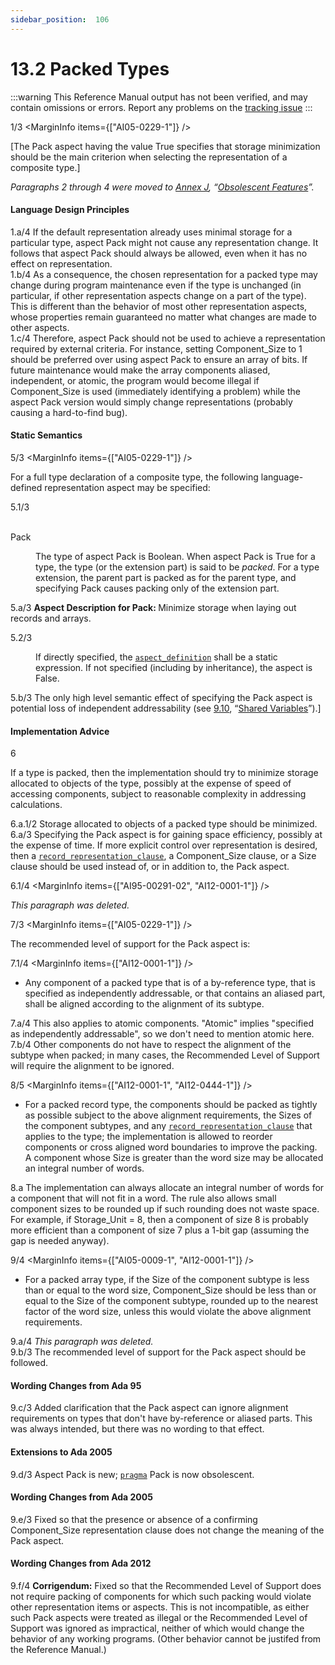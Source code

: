 ```yaml
---
sidebar_position:  106
---
```


# 13.2 Packed Types

:::warning
This Reference Manual output has not been verified,
and may contain omissions or errors.
Report any problems on the [tracking issue](https://github.com/ada-lang-io/ada-lang-io/issues/20)
:::


<MarginText>1/3</MarginText>
<MarginInfo items={["AI05-0229-1"]} />
<p>[The Pack aspect having the value True specifies that storage minimization should be the main criterion when selecting the representation of a composite type.] <br /></p>

<p><em>Paragraphs 2 through 4 were moved to <a href="../AA-J/">Annex J</a>, &ldquo;<a href="../AA-J/">Obsolescent Features</a>&rdquo;.</em> <br /></p>


#### Language Design Principles

<AnnotatedOnly>
<MarginText>1.a/4</MarginText>
<MarginInfo items={["AI12-0001-1"]} />
<Admonition type="aarm" aarm="note">
If the default representation already uses minimal storage for a particular type, aspect Pack might not cause any representation change. It follows that aspect Pack should always be allowed, even when it has no effect on representation.<br /></Admonition>
</AnnotatedOnly>

<AnnotatedOnly>
<MarginText>1.b/4</MarginText>
<Admonition type="aarm" aarm="note">
As a consequence, the chosen representation for a packed type may change during program maintenance even if the type is unchanged (in particular, if other representation aspects change on a part of the type). This is different than the behavior of most other representation aspects, whose properties remain guaranteed no matter what changes are made to other aspects.<br /></Admonition>
</AnnotatedOnly>

<AnnotatedOnly>
<MarginText>1.c/4</MarginText>
<Admonition type="aarm" aarm="note">
Therefore, aspect Pack should not be used to achieve a representation required by external criteria. For instance, setting Component_Size to 1 should be preferred over using aspect Pack to ensure an array of bits. If future maintenance would make the array components aliased, independent, or atomic, the program would become illegal if Component_Size is used (immediately identifying a problem) while the aspect Pack version would simply change representations (probably causing a hard-to-find bug). <br /></Admonition>
</AnnotatedOnly>


#### Static Semantics

<MarginText>5/3</MarginText>
<MarginInfo items={["AI05-0229-1"]} />
<p>For a full type declaration of a composite type, the following language-defined representation aspect may be specified:<br /></p>

<MarginText>5.1/3</MarginText>
<dt><br/>Pack</dt>
<dl>
<dd>The type of aspect Pack is Boolean. When aspect Pack is True for a type, the type (or the extension part) is said to be <em>packed</em>. For a type extension, the parent part is packed as for the parent type, and specifying Pack causes packing only of the extension part. <br /></dd>
</dl>
<AnnotatedOnly>
<MarginText>5.a/3</MarginText>
<Admonition type="aarm" aarm="note">
<strong>Aspect Description for </strong><strong>Pack: </strong>Minimize storage when laying out records and arrays.<br /></Admonition>
</AnnotatedOnly>

<MarginText>5.2/3</MarginText>
<dl>
<dd>If directly specified, the <code><a href="../AA-13/AA-13.1#S0348">aspect_definition</a></code> shall be a static expression. If not specified (including by inheritance), the aspect is False. <br /></dd>
</dl>
<AnnotatedOnly>
<MarginText>5.b/3</MarginText>
<MarginInfo items={["AI05-0229-1"]} />
<Admonition type="aarm" aarm="ramification">
<strong></strong>The only high level semantic effect of specifying the Pack aspect is potential loss of independent addressability (see <a href="../AA-9/AA-9.10">9.10</a>, &ldquo;<a href="../AA-9/AA-9.10">Shared Variables</a>&rdquo;).] <br /></Admonition>
</AnnotatedOnly>


#### Implementation Advice

<MarginText>6</MarginText>
<p>If a type is packed, then the implementation should try to minimize storage allocated to objects of the type, possibly at the expense of speed of accessing components, subject to reasonable complexity in addressing calculations. <br /></p>

<AnnotatedOnly>
<MarginText>6.a.1/2</MarginText>
<Admonition type="aarm" aarm="implementation-advice">
<strong></strong>Storage allocated to objects of a packed type should be minimized.<br /></Admonition>
</AnnotatedOnly>

<AnnotatedOnly>
<MarginText>6.a/3</MarginText>
<MarginInfo items={["AI05-0229-1"]} />
<Admonition type="aarm" aarm="ramification">
<strong></strong>Specifying the Pack aspect is for gaining space efficiency, possibly at the expense of time. If more explicit control over representation is desired, then a <code><a href="../AA-13/AA-13.5#S0352">record_representation_clause</a></code>, a Component_Size clause, or a Size clause should be used instead of, or in addition to, the Pack aspect. <br /></Admonition>
</AnnotatedOnly>

<MarginText>6.1/4</MarginText>
<MarginInfo items={["AI95-00291-02", "AI12-0001-1"]} />
<p><em>This paragraph was deleted.</em><br /></p>

<MarginText>7/3</MarginText>
<MarginInfo items={["AI05-0229-1"]} />
<p>The recommended level of support for the Pack aspect is: <br /></p>

<MarginText>7.1/4</MarginText>
<MarginInfo items={["AI12-0001-1"]} />
<ul>
<li>Any component of a packed type that is of a by-reference type, that is specified as independently addressable, or that contains an aliased part, shall be aligned according to the alignment of its subtype.<br /></li>
</ul>
<AnnotatedOnly>
<MarginText>7.a/4</MarginText>
<Admonition type="aarm" aarm="ramification">
<strong></strong>This also applies to atomic components. "Atomic" implies "specified as independently addressable", so we don't need to mention atomic here.<br /></Admonition>
</AnnotatedOnly>

<AnnotatedOnly>
<MarginText>7.b/4</MarginText>
<Admonition type="aarm" aarm="note">
Other components do not have to respect the alignment of the subtype when packed; in many cases, the Recommended Level of Support will require the alignment to be ignored. <br /></Admonition>
</AnnotatedOnly>

<MarginText>8/5</MarginText>
<MarginInfo items={["AI12-0001-1", "AI12-0444-1"]} />
<ul>
<li>For a packed record type, the components should be packed as tightly as possible subject to the above alignment requirements, the Sizes of the component subtypes, and any <code><a href="../AA-13/AA-13.5#S0352">record_representation_clause</a></code> that applies to the type; the implementation is allowed to  reorder components or cross aligned word boundaries to improve the packing. A component whose Size is greater than the word size may be allocated an integral number of words.<br /></li>
</ul>
<AnnotatedOnly>
<MarginText>8.a</MarginText>
<Admonition type="aarm" aarm="ramification">
<strong></strong>The implementation can always allocate an integral number of words for a component that will not fit in a word. The rule also allows small component sizes to be rounded up if such rounding does not waste space. For example, if Storage_Unit = 8, then a component of size 8 is probably more efficient than a component of size 7 plus a 1-bit gap (assuming the gap is needed anyway). <br /></Admonition>
</AnnotatedOnly>

<MarginText>9/4</MarginText>
<MarginInfo items={["AI05-0009-1", "AI12-0001-1"]} />
<ul>
<li>For a packed array type, if the Size of the component subtype is less than or equal to the word size, Component_Size should be less than or equal to the Size of the component subtype, rounded up to the nearest factor of the word size, unless this would violate the above alignment requirements.<br /></li>
</ul>
<AnnotatedOnly>
<MarginText>9.a/4</MarginText>
<MarginInfo items={["AI12-0001-1"]} />
<Admonition type="aarm" aarm="note">
<em>This paragraph was deleted.</em><br /></Admonition>
</AnnotatedOnly>

<AnnotatedOnly>
<MarginText>9.b/3</MarginText>
<Admonition type="aarm" aarm="implementation-advice">
<strong></strong>The recommended level of support for the Pack aspect should be followed.<br /></Admonition>
</AnnotatedOnly>

<AnnotatedOnly>

#### Wording Changes from Ada 95

</AnnotatedOnly>
<AnnotatedOnly>
<MarginText>9.c/3</MarginText>
<MarginInfo items={["AI95-00291-02", "AI05-0229-1"]} />
<Admonition type="aarm" aarm="note">
Added clarification that the Pack aspect can ignore alignment requirements on types that don't have by-reference or aliased parts. This was always intended, but there was no wording to that effect. <br /></Admonition>
</AnnotatedOnly>

<AnnotatedOnly>

#### Extensions to Ada 2005

</AnnotatedOnly>
<AnnotatedOnly>
<MarginText>9.d/3</MarginText>
<MarginInfo items={["AI05-0229-1"]} />
<Admonition type="aarm" aarm="note">
Aspect Pack is new; <code><a href="../AA-2/AA-2.8#S0019">pragma</a></code> Pack is now obsolescent. <br /></Admonition>
</AnnotatedOnly>

<AnnotatedOnly>

#### Wording Changes from Ada 2005

</AnnotatedOnly>
<AnnotatedOnly>
<MarginText>9.e/3</MarginText>
<MarginInfo items={["AI05-0009-1"]} />
<Admonition type="aarm" aarm="correction">
<strong></strong> Fixed so that the presence or absence of a confirming Component_Size representation clause does not change the meaning of the Pack aspect. <br /></Admonition>
</AnnotatedOnly>

<AnnotatedOnly>

#### Wording Changes from Ada 2012

</AnnotatedOnly>
<AnnotatedOnly>
<MarginText>9.f/4</MarginText>
<MarginInfo items={["AI12-0001-1"]} />
<Admonition type="aarm" aarm="note">
<strong>Corrigendum:</strong> Fixed so that the Recommended Level of Support does not require packing of components for which such packing would violate other representation items or aspects. This is not incompatible, as either such Pack aspects were treated as illegal or the Recommended Level of Support was ignored as impractical, neither of which would change the behavior of any working programs. (Other behavior cannot be justifed from the Reference Manual.) <br /></Admonition>
</AnnotatedOnly>

